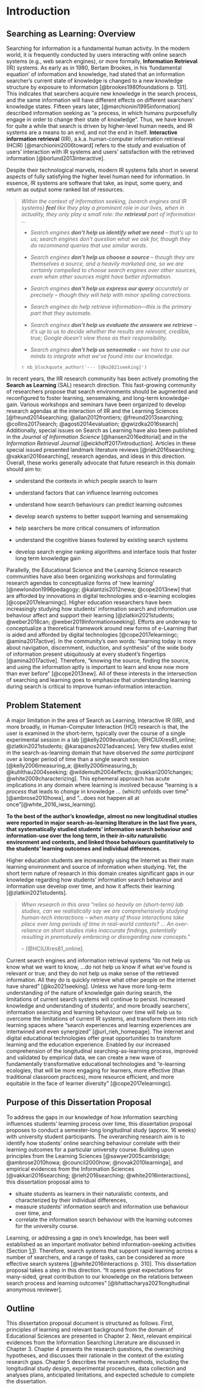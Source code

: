 # Introduction

## Searching as Learning: Overview {#sec_intro_overview}

Searching for information is a fundamental human activity. In the modern world, it is frequently conducted by users interacting with online search systems (e.g., web search engines), or more formally, **Information Retrieval** (IR) systems.
As early as in 1980, Bertam Brookes, in his 'fundamental equation' of information and knowledge, had stated that an information searcher's current state of knowledge is changed to a new knowledge structure by exposure to information [@brookes1980foundations p. 131].
This indicates that searchers acquire new knowledge in the search process, and the same information will have different effects on different searchers' knowledge states.
Fifteen years later, [@marchionini1995information] described information seeking as "a process, in which humans purposefully engage in order to change
their state of knowledge".
Thus, we have known for quite a while that search is driven by higher-level human needs, and IR systems are a means to an end, and not the end in itself.
**Interactive information retrieval** (IIR), a.k.a. human-computer information retrieval (HCIR) [@marchionini2006toward] refers to the study and evaluation of users' interaction with IR systems and users' satisfaction with the retrieved information [@borlund2013interactive].

Despite their technological marvels, modern IR systems falls short in several aspects of fully satisfying the higher level human need for information.
In essence, IR systems are software that take, as input, some query, and return as output some ranked list of resources.

<!-- UT format guideline: do not use quotation marks in the blockquote, except when indicating quotations within the block quote;  indent on the left -->

> *Within the context of information seeking, (search engines and IR systems) **feel** like they play a prominent role in our lives, when in actuality, they only play a small role: the **retrieval** part of information ...*
>
>- *Search engines **don't help us identify what we need** -- that's up to us; search engines don't question what we ask for, though they do recommend queries that use similar words.*
>
> - *Search engines **don't help us choose a source** -- though they are themselves a source, and a heavily marketed one, so we are certainly compelled to choose search engines over other sources, even when other sources might have better information.*
>
> - *Search engines **don't help us express our query** accurately or precisely -- though they will help with minor spelling corrections.*
>
> - *Search engines do help retrieve information---this is the primary part that they automate.*
>
> - *Search engines **don't help us evaluate the answers we retrieve** -- it's up to us to decide whether the results are relevant, credible, true; Google doesn't view those as their responsibility.*
>
>- *Search engines **don't help us sensemake** -- we have to use our minds to integrate what we've found into our knowledge.*
>
> `r nb_blockquote_author('--- [@ko2021seeking]')`
>

In recent years, the IIR research community has been actively promoting the **Search as Learning** (SAL) research direction. This fast-growing
community of researchers propose that search environments should be
augmented and reconfigured to foster learning, sensemaking, and
long-term knowledge-gain. Various workshops and seminars have been
organized to develop research agendas at the interaction of IIR and the
Learning Sciences
[@freund2014searching; @allan2012frontiers; @freund2013searching; @collins2017search; @agosti2014evaluation; @gwizdka2016search]
Additionally, special issues on Search as Learning have also been
published in the *Journal of Information Science* [@hansen2016editorial]
and in the *Information Retrieval Journal* [@eickhoff2017introduction].
Articles in these special issued presented landmark literature reviews
[@rieh2016searching; @vakkari2016searching], research agendas, and ideas
in this direction. Overall, these works generally advocate that future
research in this domain should aim to:

- understand the contexts in which people search to learn

-   understand factors that can influence learning outcomes

-   understand how search behaviours can predict learning outcomes

-   develop search systems to better support learning and sensemaking

-   help searchers be more critical consumers of information

-   understand the cognitive biases fostered by existing search systems

-   develop search engine ranking algorithms and interface tools that
    foster long term knowledge gain

Parallelly, the Educational Science and the Learning Science research
communities have also been organizing workshops and formulating research
agendas to conceptualize forms of 'new learning'
[@newlondon1996pedagogy; @kalantzis2012newa; @cope2013new] that are
afforded by innovations in digital technologies and e-learning ecologies
[@cope2017elearningc]. Higher education researchers have been
increasingly studying how students' information search and information
use behaviour affect and support their learning
[@zlatkin2021students; @weber2018can; @weber2019informationseeking].
Efforts are underway to conceptualize a theoretical framework around new
forms of e-Learning that is aided and afforded by digital technologies
[@cope2017elearningc; @amina2017active]. In the community's own words:
"learning today is more about navigation, discernment, induction, and
synthesis" of the wide body of information present ubiquitously at every
student's fingertips [@amina2017active]. Therefore, "knowing the source,
finding the source, and using the information aptly is important to
learn and know now more than ever before" [@cope2013new]. All of these
interests in the intersection of searching and learning goes to
emphasize that understanding learning during search is critical to
improve human-information interaction.

## Problem Statement {#sec_intro_problem_statement}

A major limitation in the area of Search as Learning, Interactive IR
(IIR), and more broadly, in Human-Computer Interaction (HCI) research is
that, the user is examined in the short-term, typically over the course
of a single experimental session in a lab
[@kelly2009evaluation; @HCIUXres81_online; @zlatkin2021students; @karapanos2021advances].
Very few studies exist in the search-as-learning domain that have
observed *the same participant* over a longer period of time than a
single search session
[@kelly2006measuring_a; @kelly2006measuring_b; @kuhlthau2004seeking; @wildemuth2004effects; @vakkari2001changes; @white2009characterizing].
This ephemeral approach has acute implications in any domain where
learning is involved because "learning is a *process* that leads to
*change* in knowledge ... (which) unfolds over time" [@ambrose2010howa],
and "...does not happen all at once"[@white_2016_iwss_learning].

**To the best of the author's knowledge, almost no new longitudinal
studies were reported in major search-as-learning literature in the last
five years, that systematically studied students' information search
behaviour and information-use over the long term, in their *in-situ*
naturalistic environment and contexts, and linked those behaviours
quantitatively to the students' learning outcomes and individual
differences.** 

Higher education students are increasingly using the
Internet as their main learning environment and source of information
when studying. Yet, the short term nature of research in this domain
creates significant gaps in our knowledge regarding how students'
information search behaviour and information use develop over time, and
how it affects their learning [@zlatkin2021students]. 

> _When research in this area "relies so heavily on (short-term) lab studies, can we
realistically say we are comprehensively studying human-tech
interactions -- when many of those interactions take place over long
periods of time in real-world contexts? ... An over-reliance on short
studies risks inaccurate findings, potentially resulting in prematurely
embracing or disregarding new concepts."_
>
> -- [@HCIUXres81_online].

Current search engines and information retrieval systems "do not help us
know what we want to know, ...do not help us know if what we've found is
relevant or true; and they do not help us make sense of the retrieved
information. All they do is quickly retrieve what other people on the
internet have shared" [@ko2021seeking]. Unless we have more long-term
understanding of the nature of knowledge gain during search, the
limitations of current search systems will continue to persist.
Increased knowledge and understanding of students', and more broadly
searchers', information searching and learning behaviour over time will
help us to overcome the limitations of current IR systems, and transform
them into rich learning spaces where "search experiences and learning
experiences are intertwined and even synergized" [@url_rieh_homepage].
The internet and digital educational technologies offer great
opportunities to transform learning and the education experience.
Enabled by our increased comprehension of the longitudinal
searching-as-learning process, improved and validated by empirical data,
we can create a new wave of fundamentally transformative educational
technologies and "e-learning ecologies, that will be more engaging for
learners, more effective (than traditional classroom practices), more
resource efficient, and more equitable in the face of learner diversity"
[@cope2017elearningc].

## Purpose of this Dissertation Proposal {#sec_intro_purpose}

To address the gaps in our knowledge of how information searching
influences students' learning process over time, this dissertation
proposal proposes to conduct a semester-long longitudinal study (approx.
16 weeks) with university student participants. The overarching research
aim is to identify how students' online searching behaviour correlate
with their learning outcomes for a particular university course.
Building upon principles from the Learning Sciences
[@sawyer2005cambridge; @ambrose2010howa; @council2000how; @novak2010learninga],
and empirical evidences from the Information Sciences
[@vakkari2016searching; @rieh2016searching; @white2016interactions],
this dissertation proposal aims to

-   situate students as learners in their naturalistic contexts, and
    characterized by their individual differences,
-   measure students' information search and information use behaviour
    over time, and
-   correlate the information search behaviour with the learning
    outcomes for the university course.

Learning, or addressing a gap in one's knowledge, has been well
established as an important motivator behind information-seeking
activities (Section [1.1](#sec_intro_overview){reference-type="ref"
reference="sec_intro_overview"}). Therefore, search systems that support
rapid learning across a number of searchers, and a range of tasks, can
be considered as more effective search systems [@white2016interactions
p. 310]. This dissertation proposal takes a step in this direction. "It
opens great expectations for many-sided, great contribution to our
knowledge on the relations between search process and learning outcomes"
[@bhattacharya2021longitudinal anonymous reviewer].

## Outline {#sec_intro_outline}

This dissertation proposal document is structured as follows. First,
principles of learning and relevant background from the domain of
Educational Sciences are presented in Chapter 2. Next, relevant
empirical evidences from the Information Searching Literature are
discussed in Chapter 3. Chapter 4 presents the research questions, the
overarching hypotheses, and discusses their rationale in the context of
the existing research gaps. Chapter 5 describes the research methods,
including the longitudinal study design, experimental procedures, data
collection and analyses plans, anticipated limitations, and expected
schedule to complete the dissertation.

